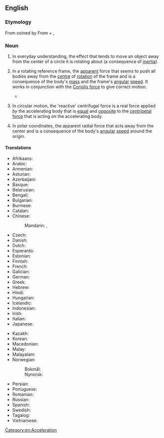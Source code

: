 {{also|centrifugal-force}}
==English==
{{wikipedia}}
{{rfm|en}}

===Etymology===
From {{etyl|NL.|en}}  coined by {{w|Christiaan Huygens}}  From {{etyl|la|en}} {{m|la|centrum||center}} + {{m|la|fugiō||to flee}} {{suffix|en||al}},

===Noun===
{{en-noun|~}}

# In everyday understanding, the effect that tends to move an object away from the center of a circle it is rotating about (a consequence of [[inertia]]).
# {{lb|en|physics}} In a rotating reference frame, the [[apparent]] force that seems to push all bodies away from the [[centre]] of [[rotation]] of the frame and is a consequence of the body's [[mass]] and the frame's [[angular]] [[speed]]. It works in conjunction with the [[Coriolis force]] to give correct motion.
#*{{quote-video game|en||developer={{w|BioWare}}|title={{w|Mass Effect (video game)|Mass Effect}}|location=Redwood City|publisher=Electronic Arts|year=2008|platform=PC|scene=Citadel Station: Statistics Codex entry|isbn=9780784546642|oclc=246633669|passage=Although the Citadel is equipped with mass-effect-generating element-zero cores, most of the gravity on the station is generated by the '''centrifugal force''' of rotation.}}
# {{lb|en|physics}} In circular motion, the 'reactive' centrifugal force is a real force applied ''by'' the accelerating body that is [[equal]] and [[opposite]] to the [[centripetal force]] that is acting ''on'' the accelerating body.
# {{lb|en|physics}} In polar coordinates, the apparent radial force that acts away from the center and is a consequence of the body's [[angular]] [[speed]] around the origin.

====Translations====
{{trans-top|force}}
* Afrikaans: {{t|af|middelpuntvliedende krag}}
* Arabic: {{t|ar|قوة الطرد المركزي}}
* Armenian: {{t|hy|կենտրոնախույս ուժ}}
* Asturian: {{t|ast|fuercia centrífuga|f}}
* Azerbaijani: {{t|az|mərkəzdənqaçma qüvvəsi}}
* Basque: {{t|eu|indar zentrifugo}}
* Belarusian: {{t|be|цэнтрабежная сіла|f}}
* Bengali: {{t|bn|কেন্দ্রবিমুখী বল}}
* Bulgarian: {{t|bg|центробежна сила|f}}
* Burmese: {{t|my|ဗဟိုခွာအား}}
* Catalan: {{t|ca|força centrífuga|f}}
* Chinese:
*: Mandarin: {{t+|cmn|離心力}}, {{t+|cmn|离心力|tr=líxīnlì}}
* Czech: {{t|cs|odstředivá síla|f}}
* Danish: {{t|da|centrifugalkraft}}
* Dutch: {{t|nl|middelpuntvliedende kracht}}
* Esperanto: {{t|eo|centrifuga forto}}
* Estonian: {{t|et|tsentrifugaaljõud}}
* Finnish: {{t|fi|keskipakoisvoima}}
* French: {{t|fr|force centrifuge|f}}
* Galician: {{t+|gl|forza centrífuga|f}}
* German: {{t+|de|Zentrifugalkraft|f}}
* Greek: {{t|el|φυγόκεντρος δύναμη}}
* Hebrew: {{t|he|כוח צנטריפוגלי}}
* Hindi: {{t|hi|अपकेन्द्रिय बल}}
* Hungarian: {{t+|hu|centrifugális erő}}
* Icelandic: {{t|is|miðflóttakraftur|m}}
* Indonesian: {{t|id|gaya sentrifugal}}
* Irish: {{t|ga|fórsa lártheifeach|m}}
* Italian: {{t+|it|forza centrifuga|f}}
* Japanese: {{t+|ja|遠心力|tr=えんしんりょく, enshinryoku|sc=Jpan}}
{{trans-mid}}
* Kazakh: {{t|kk|центрден тепкіш күш}}
* Korean: {{t+|ko|원심력}}
* Macedonian: {{t|mk|центрифугална сила|f}}
* Malay: {{t|ms|daya emparan}}
* Malayalam: {{t+|ml|അപകേന്ദ്രബലം}}
* Norwegian:
*: Bokmål: {{t|no|sentrifugalkraft|m|f}}
*: Nynorsk: {{t|nn|sentrifugalkraft|f}}
* Persian: {{t|fa|نیروی گریز از مرکز}}
* Portuguese: {{t+|pt|força centrífuga|f}}
* Romanian: {{t+|ro|forță centrifugă|f}}
* Russian: {{t|ru|центробе́жная си́ла|f}}
* Spanish: {{t|es|fuerza centrífuga|f}}
* Swedish: {{t+|sv|centrifugalkraft|c}}
* Tagalog: {{t|tl|basisig}}
* Vietnamese: {{t|vi|lực li tâm}}
{{trans-bottom}}
[[Category:en:Acceleration]]